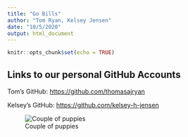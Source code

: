 ```yaml
---
title: "Go Bills"
author: "Tom Ryan, Kelsey Jensen"
date: "10/5/2020"
output: html_document
---
```


```r
knitr::opts_chunk$set(echo = TRUE)
```

## Links to our personal GitHub Accounts

Tom's GitHub:
<https://github.com/thomasajryan>

Kelsey's GitHub:
<https://github.com/kelsey-h-jensen>

![Couple of puppies](../assignment-2-tar87/IMG_0081.jpg)